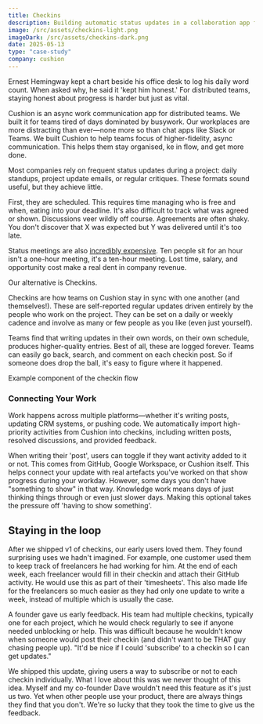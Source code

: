 ```yaml
---
title: Checkins
description: Building automatic status updates in a collaboration app for distributed teams
image: /src/assets/checkins-light.png
imageDark: /src/assets/checkins-dark.png
date: 2025-05-13
type: "case-study"
company: cushion
---
```



Ernest Hemingway kept a chart beside his office desk to log his daily word count. When asked why, he said it 'kept him honest.' For distributed teams, staying honest about progress is harder but just as vital.

Cushion is an async work communication app for distributed teams. We built it for teams tired of days dominated by busywork. Our workplaces are more distracting than ever—none more so than chat apps like Slack or Teams. We built Cushion to help teams focus of higher-fidelity, async communication. This helps them stay organised, ke in flow, and get more done.

Most companies rely on frequent status updates during a project: daily standups, project update emails, or regular critiques. These formats sound useful, but they achieve little.

<MediaWrapper
  src={checkinPage}
  type="image"
  alt="A list view of 3 checkins from different people outlining what they did today"
  caption="UI design for checkins on cushion.so"
/>

First, they are scheduled. This requires time managing who is free and when, eating into your deadline. It's also difficult to track what was agreed or shown. Discussions veer wildly off course. Agreements are often shaky. You don't discover that X was expected but Y was delivered until it's too late.

Status meetings are also [incredibly expensive](https://tptranscription.co.uk/the-true-cost-of-meetings-in-the-workplace-insights-stats-and-solutions/#:~:text=The%20Financial%20Cost%20of%20Meetings&text=The%20global%20cost%20of%20unproductive,billion%20in%20the%20United%20States). Ten people sit for an hour isn't a one-hour meeting, it's a ten-hour meeting. Lost time, salary, and opportunity cost make a real dent in company revenue.

<MediaWrapper
  src={checkinPost}
  type="image"
  alt="A post of what I did on Tue 30 Sep, listing my update and what work I shipped on Github"
  caption="Posts can attach work done across Github and elsewhere"
/>

Our alternative is Checkins.

Checkins are how teams on Cushion stay in sync with one another (and themselves!). These are self-reported regular updates driven entirely by the people who work on the project. They can be set on a daily or weekly cadence and involve as many or few people as you like (even just yourself).

Teams find that writing updates in their own words, on their own schedule, produces higher-quality entries. Best of all, these are logged forever. Teams can easily go back, search, and comment on each checkin post. So if someone does drop the ball, it's easy to figure where it happened.

<UIExample component="checkin" client:load>
  Example component of the checkin flow
</UIExample>

### Connecting Your Work

Work happens across multiple platforms—whether it's writing posts, updating CRM systems, or pushing code. We automatically import high-priority activities from Cushion into checkins, including written posts, resolved discussions, and provided feedback.

When writing their 'post', users can toggle if they want activity added to it or not. This comes from GitHub, Google Workspace, or Cushion itself. This helps connect your update with real artefacts you've worked on that show progress during your workday. However, some days you don't have "something to show" in that way. Knowledge work means days of just thinking things through or even just slower days. Making this optional takes the pressure off 'having to show something'.

## Staying in the loop
After we shipped v1 of checkins, our early users loved them. They found surprising uses we hadn't imagined. For example, one customer used them to keep track of freelancers he had working for him. At the end of each week, each freelancer would fill in their checkin and attach their GitHub activity. He would use this as part of their 'timesheets'. This also made life for the freelancers so much easier as they had only one update to write a week, instead of multiple which is usually the case.

<MediaWrapper
  src={checkinFeedback}
  type="image"
  alt="Screenshot of customer feedback requesting checkin notification subscriptions"
  caption="Feedback from a customer about checkin notifications"
/>

A founder gave us early feedback. His team had multiple checkins, typically one for each project, which he would check regularly to see if anyone needed unblocking or help. This was difficult because he wouldn't know when someone would post their checkin (and didn't want to be THAT guy chasing people up). "It'd be nice if I could 'subscribe' to a checkin so I can get updates."

We shipped this update, giving users a way to subscribe or not to each checkin individually. What I love about this was we never thought of this idea. Myself and my co-founder Dave wouldn't need this feature as it's just us two. Yet when other people use your product, there are always things they find that you don't. We're so lucky that they took the time to give us the feedback.
